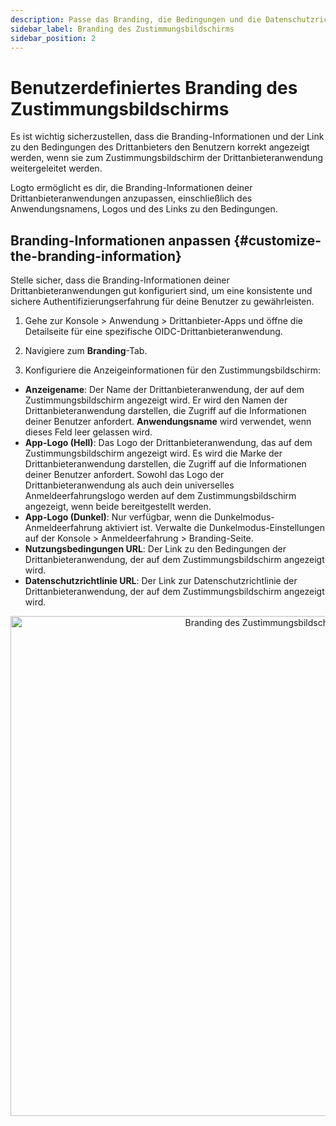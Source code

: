 ```yaml
---
description: Passe das Branding, die Bedingungen und die Datenschutzrichtlinien der App auf dem OAuth-Zustimmungsbildschirm an, um das Vertrauen der Benutzer zu stärken und die Autorisierung zu verbessern.
sidebar_label: Branding des Zustimmungsbildschirms
sidebar_position: 2
---
```



# Benutzerdefiniertes Branding des Zustimmungsbildschirms

Es ist wichtig sicherzustellen, dass die Branding-Informationen und der Link zu den Bedingungen des Drittanbieters den Benutzern korrekt angezeigt werden, wenn sie zum Zustimmungsbildschirm der Drittanbieteranwendung weitergeleitet werden.

Logto ermöglicht es dir, die Branding-Informationen deiner Drittanbieteranwendungen anzupassen, einschließlich des Anwendungsnamens, Logos und des Links zu den Bedingungen.

## Branding-Informationen anpassen \{#customize-the-branding-information}

Stelle sicher, dass die Branding-Informationen deiner Drittanbieteranwendungen gut konfiguriert sind, um eine konsistente und sichere Authentifizierungserfahrung für deine Benutzer zu gewährleisten.

1. Gehe zur <CloudLink to="/applications/third-party-applications">Konsole > Anwendung > Drittanbieter-Apps</CloudLink> und öffne die Detailseite für eine spezifische OIDC-Drittanbieteranwendung.

2. Navigiere zum **Branding**-Tab.

3. Konfiguriere die Anzeigeinformationen für den Zustimmungsbildschirm:

- **Anzeigename**: Der Name der Drittanbieteranwendung, der auf dem Zustimmungsbildschirm angezeigt wird. Er wird den Namen der Drittanbieteranwendung darstellen, die Zugriff auf die Informationen deiner Benutzer anfordert. **Anwendungsname** wird verwendet, wenn dieses Feld leer gelassen wird.
- **App-Logo (Hell)**: Das Logo der Drittanbieteranwendung, das auf dem Zustimmungsbildschirm angezeigt wird. Es wird die Marke der Drittanbieteranwendung darstellen, die Zugriff auf die Informationen deiner Benutzer anfordert. Sowohl das Logo der Drittanbieteranwendung als auch dein universelles Anmeldeerfahrungslogo werden auf dem Zustimmungsbildschirm angezeigt, wenn beide bereitgestellt werden.
- **App-Logo (Dunkel)**: Nur verfügbar, wenn die Dunkelmodus-Anmeldeerfahrung aktiviert ist. Verwalte die Dunkelmodus-Einstellungen auf der <CloudLink to="/sign-in-experience/branding">Konsole > Anmeldeerfahrung > Branding</CloudLink>-Seite.
- **Nutzungsbedingungen URL**: Der Link zu den Bedingungen der Drittanbieteranwendung, der auf dem Zustimmungsbildschirm angezeigt wird.
- **Datenschutzrichtlinie URL**: Der Link zur Datenschutzrichtlinie der Drittanbieteranwendung, der auf dem Zustimmungsbildschirm angezeigt wird.

<center>
  <img src={ConsentScreenBranding} alt="Branding des Zustimmungsbildschirms" width="800" />
</center>
